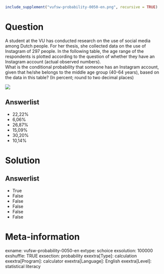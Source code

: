 ```r
include_supplement("vufsw-probability-0050-en.png", recursive = TRUE)
```

Question
========
A student at the VU has conducted research on the use of social media among Dutch people. For her thesis, she collected data on the use of Instagram of 297 people. In the following table, the age range of the respondents is plotted according to the question of whether they have an Instagram account (actual observed numbers).  
What is the conditional probability that someone has an Instagram account, given that he/she belongs to the middle age group (40-64 years), based on the data in this table? (In percent; round to two decimal places)   
  
![](vufsw-probability-0050-en.png)

Answerlist
----------
* 22,22%
* 6,06%
* 26,87%
* 15,09%
* 30,20%
* 10,14%

Solution
========

Answerlist
----------
* True
* False
* False
* False
* False
* False

Meta-information
================
exname: vufsw-probability-0050-en
extype: schoice
exsolution: 100000
exshuffle: TRUE
exsection: probability
exextra[Type]: calculation
exextra[Program]: calculator
exextra[Language]: English
exextra[Level]: statistical literacy

